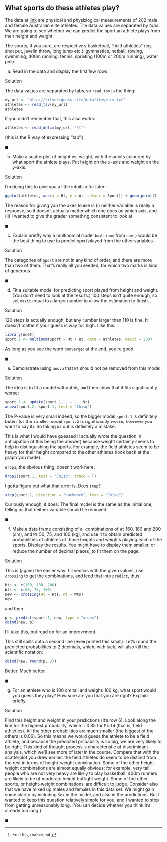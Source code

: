 ##  What sports do these athletes play?


 The data at
[link](http://ritsokiguess.site/datafiles/ais.txt) are physical
and physiological measurements of 202 male and female Australian elite
athletes. The data values are separated by *tabs*. We are going
to see whether we can predict the sport an athlete plays from their
height and weight.

The sports, if you care, are respectively basketball, 
"field athletics" (eg. shot put, javelin throw, long jump etc.),
gymnastics, netball, rowing, swimming, 400m running, tennis, sprinting
(100m or 200m running), water polo.



(a) Read in the data and display the first few rows.

Solution


The data values are separated by tabs, so `read_tsv` is
the thing:
```r
my_url <- "http://ritsokiguess.site/datafiles/ais.txt"
athletes <- read_tsv(my_url)
athletes
```

     

If you didn't remember that, this also works:

```r
athletes <- read_delim(my_url, "\t")
```

 

(this is the R way of expressing "tab".)

$\blacksquare$

(b) Make a scatterplot of height vs.\ weight, with the points
coloured by what sport the athlete plays. Put height on the $x$-axis
and weight on the $y$-axis.

Solution


I'm doing this to give you a little intuition for later:
```r
ggplot(athletes, aes(x = Ht, y = Wt, colour = Sport)) + geom_point()
```

     

The reason for giving you the axes to use is (i) neither variable is
really a response, so it doesn't actually matter which one goes on
which axis, and (ii) I wanted to give the grader something consistent
to look at.


$\blacksquare$


(c) Explain briefly why a multinomial model (`multinom`
from `nnet`) would be the best thing to use to predict sport
played from the other variables.

Solution


The categories of `Sport` are not in any kind of order, and
there are more than two of them.
That's really all you needed, for which two marks is kind of
generous. 

$\blacksquare$

(d) Fit a suitable model for predicting sport played from
height and weight. (You don't need to look at the results.) 100
steps isn't quite enough, so set `maxit` equal to a larger
number to allow the estimation to finish.

Solution


120 steps is actually enough, but any number larger than 110 is
fine. It doesn't matter if your guess is way too high. Like this:

```r
library(nnet)
sport.1 <- multinom(Sport ~ Ht + Wt, data = athletes, maxit = 200)
```

 

As long as you see the word `converged` at the end, you're
good. 

$\blacksquare$

(e) Demonstrate using `anova` that `Wt` should
not be removed from this model.

Solution


The idea is to fit a model without `Wt`, and then show that
it fits significantly worse:
```r
sport.2 <- update(sport.1, . ~ . - Wt)
anova(sport.2, sport.1, test = "Chisq")
```

     

The P-value is very small indeed, so the bigger model `sport.1`
is definitely better (or the smaller model `sport.2` is
significantly worse, however you want to say it). So taking
`Wt` out is definitely a mistake. 

This is what I would have guessed (I actually wrote the question in
anticipation of this being the answer) because weight certainly seems
to help in distinguishing the sports. For example, the field athletes
seem to be heavy for their height compared to the other athletes (look
back at the graph you made). 

`drop1`, the obvious thing, doesn't work here:

```r
drop1(sport.1, test = "Chisq", trace = T)
```

 

I gotta figure out what that error is.
Does `step`?

```r
step(sport.1, direction = "backward", test = "Chisq")
```

 

Curiously enough, it does. The final model is the same as the initial
one, telling us that neither variable should be removed.

$\blacksquare$

(f) Make a data frame consisting of all combinations of
`Ht` 160, 180 and 200 (cm), and `Wt` 50, 75, and 100
(kg), and use it to obtain predicted probabilities of athletes of
those heights and weights playing each of the sports. Display the
results. You might have to display them smaller, or reduce the
number of decimal places^[For this, use `round`.] 
to fit them on the page.

Solution


This is (again) the easier way: fill vectors with the given
values, use `crossing` to get the combinations, and feed
that into `predict`, thus:
```r
Hts <- c(160, 180, 200)
Wts <- c(50, 75, 100)
new <- crossing(Ht = Hts, Wt = Wts)
new
```

  

and then

```r
p <- predict(sport.1, new, type = "probs")
cbind(new, p)
```

 

I'll take this, but read on for an improvement.

This still spills onto a second line (even printed this small). Let's
round the predicted probabilities to 2 decimals, which, with luck,
will also kill the scientific notation:

```r
cbind(new, round(p, 2))
```

 
Better. Much better.
    
$\blacksquare$

(g) For an athlete who is 180 cm tall and weighs 100 kg, what
 sport would you guess they play? How sure are you that you are
 right? Explain briefly.

Solution


Find this height and weight in your predictions (it's row 6). Look
along the line for the highest probability, which is 0.85 for
`Field` (that is, field athletics). All the other
probabilities are much smaller (the biggest of the others is
0.06). So this means we would guess the athlete to be a field
athlete, and because the predicted probability is so big, we are
very likely to be right.
This kind of thought process is characteristic of discriminant
analysis, which we'll see more of later in the course.
Compare that with the scatterplot you drew earlier: the field
athletes do seem to be distinct from the rest in terms of
height-weight combination. 
Some of the other height-weight combinations are almost equally
obvious: for example, very tall people who are not very heavy are
likely to play basketball. 400m runners are likely to be of
moderate height but light weight. Some of the other sports, or
height-weight combinations, are difficult to judge. Consider also
that we have mixed up males and females in this data set. We might
gain some clarity by including `Sex` in the model, and also
in the predictions. But I wanted to keep this question relatively
simple for you, and I wanted to stop from getting unreasonably
long. (You can decide whether you think it's already too long.)
 
$\blacksquare$



